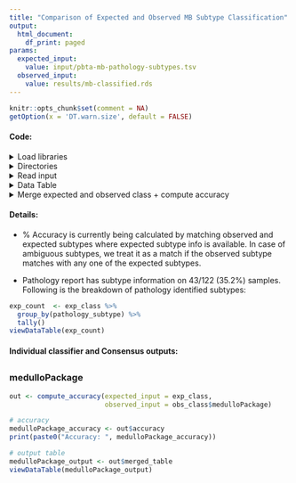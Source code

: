 ```yaml
---
title: "Comparison of Expected and Observed MB Subtype Classification"
output:
  html_document:
    df_print: paged
params:
  expected_input:
    value: input/pbta-mb-pathology-subtypes.tsv
  observed_input:
    value: results/mb-classified.rds
---
```

  
```r
knitr::opts_chunk$set(comment = NA)
getOption(x = 'DT.warn.size', default = FALSE)
```

#### Code:

<details><summary>Load libraries</summary>
```r
# load libraries
suppressPackageStartupMessages({
  library(tidyverse)
  library(knitr)
  library(DT)
  library(plyr)
})
```
</details>

<details><summary>Directories</summary>
```r
# set data directory
root_dir <- rprojroot::find_root(rprojroot::has_dir(".git"))
data_dir <- file.path(root_dir, "data")

# set results directory
results_dir <- file.path(root_dir, "analyses", "molecular-subtyping-MB", "results")

# this file was created in the 01-filter-and-batch-correction.R
subset_clin_file <- file.path("input", "subset-mb-clinical.tsv")
```

</details>

<details><summary>Read input</summary>
```r
# read in subset clinical mb file that was created in 01-filter-and-batch-correction.R
subset_clin <- read.delim(subset_clin_file)

exp_class <- read_tsv(params$expected_input)
obs_class <- readRDS(params$observed_input)

# format ambiguous expected classes 
exp_class <- exp_class %>%
  mutate(pathology_subtype = recode(pathology_subtype, 
                                    "non-WNT" = "SHH, Group3, Group4", 
                                    "Group 3 or 4" = "Group3, Group4")) %>%
  mutate(pathology_subtype = gsub(" ", "", pathology_subtype))
```
</details>

<details><summary>Data Table</summary>
```r
# custom datatable function
viewDataTable <- function(dat){
  DT::datatable(dat,
                rownames = FALSE,
                filter = "top",
                class = 'cell-border stripe',
                options = list(pageLength = 5,
                               searchHighlight = TRUE,
                               scrollX = TRUE,
                               dom = 'tpi',
                               initComplete = JS("function(settings, json) {",
                                                 "$(this.api().table().header()).css({'background-color':
                                            '#004467', 'color': '#fff'});","}"))
  )
}
```
</details>

<details><summary>Merge expected and observed class + compute accuracy </summary>
```r
# function for merging expected and observed subtypes and returning accuracy
compute_accuracy <- function(expected_input, observed_input){
  # merge expected and observed subtypes
  merged_table <- expected_input %>%
    left_join(observed_input, by = c('Kids_First_Biospecimen_ID' = 'sample')) %>%
    mutate(match = str_detect(pathology_subtype, best.fit))
  merged_table$sample_id <- as.factor(merged_table$sample_id)
  
  # compute accuracy
  accuracy <- merged_table %>%
    filter(!is.na(pathology_subtype)) %>%
    group_by(match) %>%
    dplyr::summarise(n = n()) %>%
    mutate(Accuracy = paste0(round(n/sum(n)*100, 2), '%')) %>%
    filter(match) %>%
    .$Accuracy
   
  # return both as list
  output <- list(merged_table = merged_table, accuracy = accuracy)
  return(output)
}
```
</details>

#### Details:

* % Accuracy is currently being calculated by matching observed and expected subtypes where expected subtype info is available. In case of ambiguous subtypes, we treat it as a match if the observed subtype matches with any one of the expected subtypes.

* Pathology report has subtype information on 43/122 (35.2%) samples. Following is the breakdown of pathology identified subtypes: 

```r
exp_count  <- exp_class %>% 
  group_by(pathology_subtype) %>% 
  tally()
viewDataTable(exp_count)
```

#### Individual classifier and Consensus outputs:

## {.tabset .tabset-fade}

### medulloPackage

```r
out <- compute_accuracy(expected_input = exp_class, 
                        observed_input = obs_class$medulloPackage)

# accuracy
medulloPackage_accuracy <- out$accuracy
print(paste0("Accuracy: ", medulloPackage_accuracy))

# output table
medulloPackage_output <- out$merged_table
viewDataTable(medulloPackage_output)
```

